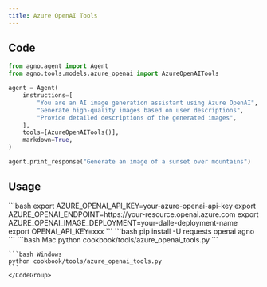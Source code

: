 ```yaml
---
title: Azure OpenAI Tools
---
```


## Code

```python cookbook/tools/azure_openai_tools.py
from agno.agent import Agent
from agno.tools.models.azure_openai import AzureOpenAITools

agent = Agent(
    instructions=[
        "You are an AI image generation assistant using Azure OpenAI",
        "Generate high-quality images based on user descriptions",
        "Provide detailed descriptions of the generated images",
    ],
    tools=[AzureOpenAITools()],
    markdown=True,
)

agent.print_response("Generate an image of a sunset over mountains")
```

## Usage

<Steps>
  <Snippet file="create-venv-step.mdx" />

  <Step title="Set your credentials">
    ```bash
    export AZURE_OPENAI_API_KEY=your-azure-openai-api-key
    export AZURE_OPENAI_ENDPOINT=https://your-resource.openai.azure.com
    export AZURE_OPENAI_IMAGE_DEPLOYMENT=your-dalle-deployment-name
    export OPENAI_API_KEY=xxx
    ```
  </Step>

  <Step title="Install libraries">
    ```bash
    pip install -U requests openai agno
    ```
  </Step>

  <Step title="Run Agent">
    <CodeGroup>
    ```bash Mac
    python cookbook/tools/azure_openai_tools.py
    ```

    ```bash Windows
    python cookbook/tools/azure_openai_tools.py
    ```
    </CodeGroup>
  </Step>
</Steps>
